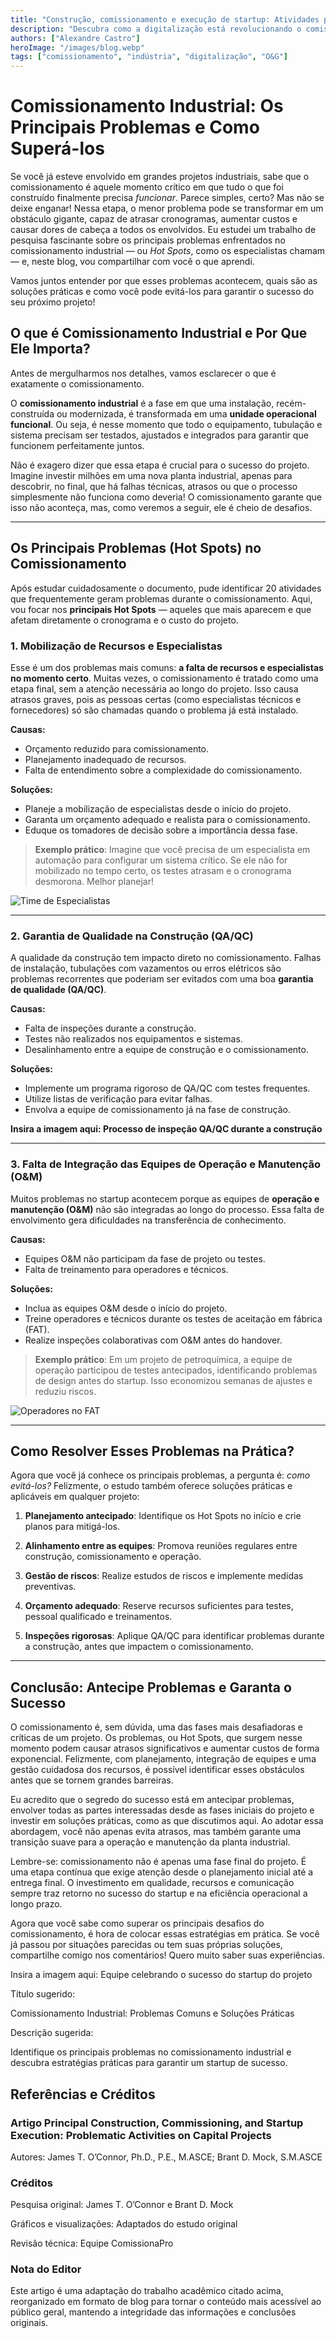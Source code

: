 ```yaml
---
title: "Construção, comissionamento e execução de startup: Atividades problemáticas em projetos de capital"
description: "Descubra como a digitalização está revolucionando o comissionamento na indústria de O&G"
authors: ["Alexandre Castro"]
heroImage: "/images/blog.webp"
tags: ["comissionamento", "indústria", "digitalização", "O&G"]
---
```


# Comissionamento Industrial: Os Principais Problemas e Como Superá-los

Se você já esteve envolvido em grandes projetos industriais, sabe que o comissionamento é aquele momento crítico em que tudo o que foi construído finalmente precisa *funcionar*. Parece simples, certo? Mas não se deixe enganar! Nessa etapa, o menor problema pode se transformar em um obstáculo gigante, capaz de atrasar cronogramas, aumentar custos e causar dores de cabeça a todos os envolvidos. Eu estudei um trabalho de pesquisa fascinante sobre os principais problemas enfrentados no comissionamento industrial — ou *Hot Spots*, como os especialistas chamam — e, neste blog, vou compartilhar com você o que aprendi.

Vamos juntos entender por que esses problemas acontecem, quais são as soluções práticas e como você pode evitá-los para garantir o sucesso do seu próximo projeto!

## O que é Comissionamento Industrial e Por Que Ele Importa?

Antes de mergulharmos nos detalhes, vamos esclarecer o que é exatamente o comissionamento.

O **comissionamento industrial** é a fase em que uma instalação, recém-construída ou modernizada, é transformada em uma **unidade operacional funcional**. Ou seja, é nesse momento que todo o equipamento, tubulação e sistema precisam ser testados, ajustados e integrados para garantir que funcionem perfeitamente juntos.

Não é exagero dizer que essa etapa é crucial para o sucesso do projeto. Imagine investir milhões em uma nova planta industrial, apenas para descobrir, no final, que há falhas técnicas, atrasos ou que o processo simplesmente não funciona como deveria! O comissionamento garante que isso não aconteça, mas, como veremos a seguir, ele é cheio de desafios.

---

## Os Principais Problemas (Hot Spots) no Comissionamento

Após estudar cuidadosamente o documento, pude identificar 20 atividades que frequentemente geram problemas durante o comissionamento. Aqui, vou focar nos **principais Hot Spots** — aqueles que mais aparecem e que afetam diretamente o cronograma e o custo do projeto.

### 1. Mobilização de Recursos e Especialistas

Esse é um dos problemas mais comuns: **a falta de recursos e especialistas no momento certo**. Muitas vezes, o comissionamento é tratado como uma etapa final, sem a atenção necessária ao longo do projeto. Isso causa atrasos graves, pois as pessoas certas (como especialistas técnicos e fornecedores) só são chamadas quando o problema já está instalado.

**Causas:**

- Orçamento reduzido para comissionamento.
- Planejamento inadequado de recursos.
- Falta de entendimento sobre a complexidade do comissionamento.

**Soluções:**

- Planeje a mobilização de especialistas desde o início do projeto.
- Garanta um orçamento adequado e realista para o comissionamento.
- Eduque os tomadores de decisão sobre a importância dessa fase.

> **Exemplo prático**: Imagine que você precisa de um especialista em automação para configurar um sistema crítico. Se ele não for mobilizado no tempo certo, os testes atrasam e o cronograma desmorona. Melhor planejar!

![Time de Especialistas](/images/time_de_especialistas.webp)

---

### 2. Garantia de Qualidade na Construção (QA/QC)

A qualidade da construção tem impacto direto no comissionamento. Falhas de instalação, tubulações com vazamentos ou erros elétricos são problemas recorrentes que poderiam ser evitados com uma boa **garantia de qualidade (QA/QC)**.

**Causas:**

- Falta de inspeções durante a construção.
- Testes não realizados nos equipamentos e sistemas.
- Desalinhamento entre a equipe de construção e o comissionamento.

**Soluções:**

- Implemente um programa rigoroso de QA/QC com testes frequentes.
- Utilize listas de verificação para evitar falhas.
- Envolva a equipe de comissionamento já na fase de construção.

**Insira a imagem aqui: Processo de inspeção QA/QC durante a construção**

---

### 3. Falta de Integração das Equipes de Operação e Manutenção (O&M)

Muitos problemas no startup acontecem porque as equipes de **operação e manutenção (O&M)** não são integradas ao longo do processo. Essa falta de envolvimento gera dificuldades na transferência de conhecimento.

**Causas:**

- Equipes O&M não participam da fase de projeto ou testes.
- Falta de treinamento para operadores e técnicos.

**Soluções:**

- Inclua as equipes O&M desde o início do projeto.
- Treine operadores e técnicos durante os testes de aceitação em fábrica (FAT).
- Realize inspeções colaborativas com O&M antes do handover.

> **Exemplo prático**: Em um projeto de petroquímica, a equipe de operação participou de testes antecipados, identificando problemas de design antes do startup. Isso economizou semanas de ajustes e reduziu riscos.

![Operadores no FAT](/images/operadores_no_fat.webp)

---

## Como Resolver Esses Problemas na Prática?

Agora que você já conhece os principais problemas, a pergunta é: *como evitá-los?* Felizmente, o estudo também oferece soluções práticas e aplicáveis em qualquer projeto:

1. **Planejamento antecipado**: Identifique os Hot Spots no início e crie planos para mitigá-los.

2. **Alinhamento entre as equipes**: Promova reuniões regulares entre construção, comissionamento e operação.

3. **Gestão de riscos**: Realize estudos de riscos e implemente medidas preventivas.

4. **Orçamento adequado**: Reserve recursos suficientes para testes, pessoal qualificado e treinamentos.

5. **Inspeções rigorosas**: Aplique QA/QC para identificar problemas durante a construção, antes que impactem o comissionamento.

---

## Conclusão: Antecipe Problemas e Garanta o Sucesso

O comissionamento é, sem dúvida, uma das fases mais desafiadoras e críticas de um projeto. Os problemas, ou Hot Spots, que surgem nesse momento podem causar atrasos significativos e aumentar custos de forma exponencial. Felizmente, com planejamento, integração de equipes e uma gestão cuidadosa dos recursos, é possível identificar esses obstáculos antes que se tornem grandes barreiras.

Eu acredito que o segredo do sucesso está em antecipar problemas, envolver todas as partes interessadas desde as fases iniciais do projeto e investir em soluções práticas, como as que discutimos aqui. Ao adotar essa abordagem, você não apenas evita atrasos, mas também garante uma transição suave para a operação e manutenção da planta industrial.

Lembre-se: comissionamento não é apenas uma fase final do projeto. É uma etapa contínua que exige atenção desde o planejamento inicial até a entrega final. O investimento em qualidade, recursos e comunicação sempre traz retorno no sucesso do startup e na eficiência operacional a longo prazo.

Agora que você sabe como superar os principais desafios do comissionamento, é hora de colocar essas estratégias em prática. Se você já passou por situações parecidas ou tem suas próprias soluções, compartilhe comigo nos comentários! Quero muito saber suas experiências.

Insira a imagem aqui: Equipe celebrando o sucesso do startup do projeto

Título sugerido:

Comissionamento Industrial: Problemas Comuns e Soluções Práticas

Descrição sugerida:

Identifique os principais problemas no comissionamento industrial e descubra estratégias práticas para garantir um startup de sucesso.

## Referências e Créditos

### Artigo Principal Construction, Commissioning, and Startup Execution: Problematic Activities on Capital Projects

Autores: James T. O’Connor, Ph.D., P.E., M.ASCE; Brant D. Mock, S.M.ASCE

### Créditos

Pesquisa original: James T. O’Connor e Brant D. Mock

Gráficos e visualizações: Adaptados do estudo original

Revisão técnica: Equipe ComissionaPro

### Nota do Editor

Este artigo é uma adaptação do trabalho acadêmico citado acima, reorganizado em formato de blog para tornar o conteúdo mais acessível ao público geral, mantendo a integridade das informações e conclusões originais.